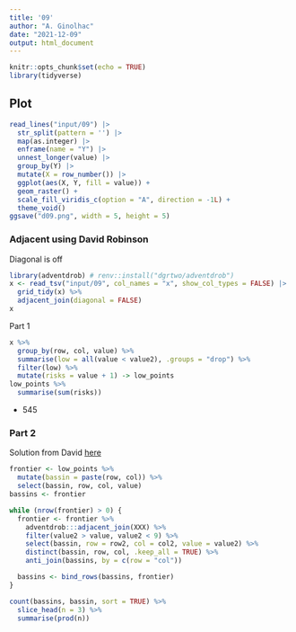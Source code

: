 ```yaml
---
title: '09'
author: "A. Ginolhac"
date: "2021-12-09"
output: html_document
---
```


```r
knitr::opts_chunk$set(echo = TRUE)
library(tidyverse)
```

## Plot


```r
read_lines("input/09") |> 
  str_split(pattern = '') |>
  map(as.integer) |> 
  enframe(name = "Y") |>
  unnest_longer(value) |> 
  group_by(Y) |> 
  mutate(X = row_number()) |> 
  ggplot(aes(X, Y, fill = value)) +
  geom_raster() +
  scale_fill_viridis_c(option = "A", direction = -1L) +
  theme_void()
ggsave("d09.png", width = 5, height = 5)
```
### Adjacent using David Robinson

Diagonal is off

```r
library(adventdrob) # renv::install("dgrtwo/adventdrob")
x <- read_tsv("input/09", col_names = "x", show_col_types = FALSE) |> 
  grid_tidy(x) %>% 
  adjacent_join(diagonal = FALSE)
x
```
Part 1

```r
x %>% 
  group_by(row, col, value) %>% 
  summarise(low = all(value < value2), .groups = "drop") %>% 
  filter(low) %>%
  mutate(risks = value + 1) -> low_points
low_points %>% 
  summarise(sum(risks)) 
```
- 545

### Part 2

Solution from David [here](https://twitter.com/drob/status/1469037082777726986)

```r
frontier <- low_points %>% 
  mutate(bassin = paste(row, col)) %>% 
  select(bassin, row, col, value)
bassins <- frontier

while (nrow(frontier) > 0) {
  frontier <- frontier %>% 
    adventdrob:::adjacent_join(XXX) %>% 
    filter(value2 > value, value2 < 9) %>% 
    select(bassin, row = row2, col = col2, value = value2) %>% 
    distinct(bassin, row, col, .keep_all = TRUE) %>% 
    anti_join(bassins, by = c(row = "col"))

  bassins <- bind_rows(bassins, frontier)
}

count(bassins, bassin, sort = TRUE) %>% 
  slice_head(n = 3) %>% 
  summarise(prod(n))
```

